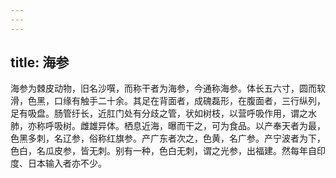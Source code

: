 ```yaml
---
---
---
```

title: 海参
---



海参为棘皮动物，旧名沙噀，而称干者为海参，今通称海参。体长五六寸，圆而软滑，色黑，口缘有触手二十余。其足在背面者，成磈磊形，在腹面者，三行纵列，足有吸盘。肠管纡长，近肛门处有分歧之管，状如树枝，以营呼吸作用，谓之水肺，亦称呼吸树。雌雄异体。栖息近海，曝而干之，可为食品。以产奉天者为最，色黑多刺，名辽参，俗称红旗参。产广东者次之，色黄，名广参。产宁波者为下，色白，名瓜皮参，皆无刺。别有一种，色白无刺，谓之光参，出福建。然每年自印度、日本输入者亦不少。